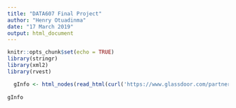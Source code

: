 ```yaml
---
title: "DATA607 Final Project"
author: "Henry Otuadinma"
date: "17 March 2019"
output: html_document
---
```


```r
knitr::opts_chunk$set(echo = TRUE)
library(stringr)
library(xml2)
library(rvest)

```

```r

  gInfo <- html_nodes(read_html(curl('https://www.glassdoor.com/partner/jobListing.htm?pos=302&ao=456183&s=149&guid=000001699452e901a261a8ea19d9d48e&src=GD_JOB_AD&t=SRFJ&extid=4&exst=O&ist=L&ast=OL&vt=w&slr=true&cs=1_4a3e7d50&cb=1552971656096&jobListingId=3133487231', handle = new_handle("useragent" = "Mozilla/5.0"))), 'div.jobDescriptionContent > ul:nth-of-type(2)')
  
gInfo

```

